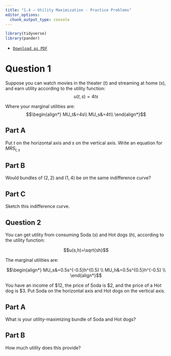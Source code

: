 ```yaml
---
title: "1.4 — Utility Maximization - Practice Problems"
editor_options: 
  chunk_output_type: console
---
```


```r
library(tidyverse)
library(pander)
```

- [<i class="fas fa-file-pdf"></i> `Download as PDF`](/practice/1.4-practice.pdf)

# Question 1
Suppose you can watch movies in the theater ($t$) and streaming at home ($s$), and earn utility according to the utility function: 
$$u(t,s)=4ts$$

Where your marginal utilities are: 
$$\begin{align*}
MU_t&=4s\\
MU_s&=4t\\ \end{align*}$$

## Part A 
Put $t$ on the horizontal axis and $s$ on the vertical axis. Write an equation for $MRS_{t,s}$ 

## Part B 
Would bundles of $(2,2)$ and $(1,4)$ be on the same indifference curve?

## Part C
Sketch this indifference curve. 

## Question 2
You can get utility from consuming Soda $(s)$ and Hot dogs $(h)$, according to the utility function:

$$u(s,h)=\sqrt{sh}$$

The marginal utilities are:

$$\begin{align*}
MU_s&=0.5s^{-0.5}h^{0.5}	\\
MU_h&=0.5s^{0.5}h^{-0.5} \\ \end{align*}$$

You have an income of $12, the price of Soda is $2, and the price of a Hot dog is $3. Put Soda on the horizontal axis and Hot dogs on the vertical axis.

## Part A 
What is your utility-maximizing bundle of Soda and Hot dogs?

## Part B
How much utility does this provide?